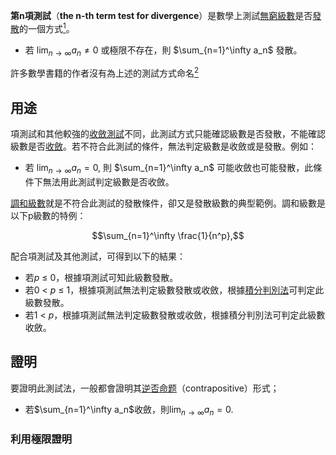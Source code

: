 '''第n項測試'''（'''the n-th term test for divergence'''）是數學上測試[[無窮級數|無窮級數]]是否[[發散|發散]]的一個方式<ref name="Kaczor">Kaczor p.336</ref>。

*若 <math>\lim_{n \to \infty} a_n \neq 0</math> 或極限不存在，則 <math>\sum_{n=1}^\infty a_n</math> 發散。

許多數學書籍的作者沒有為上述的測試方式命名<ref name="Rudin">如Rudin (p.60)只提到其相反位置（contrapositive）的形式，沒有命名。Brabenec (p.156)稱此測試為'''''nth'' term test'''。Stewart (p.709)稱此測試為'''Test for Divergence'''。</ref> 

==用途==
項測試和其他較強的[[審斂法|收斂測試]]不同，此測試方式只能確認級數是否發散，不能確認級數是否[[收斂級數|收斂]]。若不符合此測試的條件，無法判定級數是收斂或是發散。例如：
*若 <math>\lim_{n \to \infty} a_n = 0,</math> 則 <math>\sum_{n=1}^\infty a_n</math> 可能收斂也可能發散，此條件下無法用此測試判定級數是否收斂。

[[調和級數|調和級數]]就是不符合此測試的發散條件，卻又是發散級數的典型範例。調和級數是以下p級數的特例：
:<math>\sum_{n=1}^\infty \frac{1}{n^p},</math>

配合項測試及其他測試，可得到以下的結果：
*若''p'' ≤ 0，根據項測試可知此級數發散。
*若0 < ''p'' ≤ 1，根據項測試無法判定級數發散或收斂，根據[[積分判別法|積分判別法]]可判定此級數發散。
*若1 < ''p''，根據項測試無法判定級數發散或收斂，根據積分判別法可判定此級數收斂。

==證明==
要證明此測試法，一般都會證明其[[逆否命题|逆否命题]]（contrapositive）形式；
*若<math>\sum_{n=1}^\infty a_n</math>收斂，則<math>\lim_{n \to \infty} a_n = 0.</math>

===利用極限證明===
若 ''s''<sub>''n''</sub> 是級數的部份和，則上述對數列的假設可推得
:<math>\lim_{n\to\infty} s_n = s</math>
因此可得<ref>Brabenec p.156; Stewart p.709</ref>
:<math>\lim_{n\to\infty} a_n = \lim_{n\to\infty}(s_n-s_{n-1}) = s-s = 0.</math>

===柯西判別法===
級數收斂的假設表示級數可以滿足[[柯西判別法|柯西判別法]]的測試：對任意<math>\varepsilon>0</math>均存在一數字''N''使得

:<math>|a_{n+1}+a_{n+2}+\ldots+a_{n+p}|<\varepsilon</math>
在所有''n'' > ''N''及''p'' ≥ 1的條件下均成立。令''p'' = 1，即可得到<ref>Rudin (pp.59-60)也使用此證明的概念，但用另一種陳述柯西判別法的方式</ref>
:<math>\lim_{n\to\infty} a_n = 0.</math>

==應用範圍==
項測試最簡單的版本可以用在[[實數|實數]]的無窮級數中。上述的二個證明也可以在適用在[[賦範向量空間|賦範向量空間]]中<ref>Hansen p.55; Șuhubi p.375</ref>。

==腳註==
{{reflist}}

==參考資料==
*{{cite book |last=Brabenec |first=Robert |title=Resources for the study of real analysis |year=2005 |publisher=MAA |id=ISBN 0883857375}}
*{{cite book |last=Hansen |first=Vagn Lundsgaard |title=Functional Analysis: Entering Hilbert Space |year=2006 |publisher=World Scientific |id=ISBN 9812565639}}
*{{cite book |author=Kaczor, Wiesława and Maria Nowak |title=Problems in Mathematical Analysis |year=2003 |publisher=American Mathematical Society |id=ISBN 0821820508}}
*{{cite book |last=Rudin |first=Walter |title=Principles of mathematical analysis |edition=3e |year=1976 |origyear=1953 |publisher=McGraw-Hill |id=ISBN 0-07-054235-X}}
*{{cite book |last=Stewart |first=James |title=Calculus: Early transcendentals |edition=4e |year=1999 |publisher=Brooks/Cole |id=ISBN 0-534-36298-2}}
*{{cite book |last=Șuhubi |first=Erdoğan S. |title=Functional Analysis |year=2003 |publisher=Springer |id=ISBN 1402016166}}

[[Category:级数|Category:级数]]